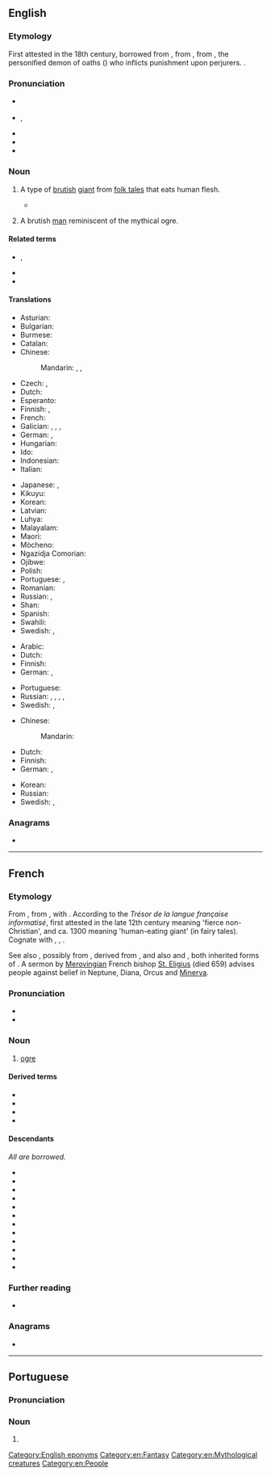 {{also|Ogre}}
==English==
{{was wotd|2009|April|11}}
{{wikipedia}}

===Etymology===
First attested in the 18th century, borrowed from {{bor|en|fr|ogre}}, from {{der|en|la|Orcus||god of the underworld}}, from {{der|en|grc|Ὄρκος}}, the personified demon of oaths ({{m|grc|ὅρκος||oath}}) who inflicts punishment upon perjurers. {{doublet|en|orc}}.

===Pronunciation===
* {{a|RP}} {{IPA|en|/ˈəʊ.ɡə/}}
* {{a|GA}} {{enPR|ōʹgər}}, {{IPA|en|/ˈoʊ.ɡɚ/}}
* {{audio|en|en-us-ogre.ogg|Audio (US)}}
* {{audio|en|en-au-ogre.ogg|Audio (AU)}}
* {{rhymes|en|əʊɡə(ɹ)|s=2}}

===Noun===
{{en-noun}}

# {{lb|en|mythology}} A type of [[brutish]] [[giant]] from [[folk tale]]s that eats human flesh.
#* {{quote-book|1=en|year=1828|volume=II|author=Thomas Keightley|authorlink=Thomas Keightley|title=Fairy Mythology|page=237|passage=And in the seventh tale of the third day of the same collection, when Corvetto had hidden himself under the '''Ogre's''' bed to steal his quilt, "he began to pull quite gently, when the '''Ogre''' awoke, and bid his wife not to pull the clothes that way, or she'd strip him, and he would get his death of cold." "Why, it's you that are stripping me," replied the Ogress, "and you have not left a stitch on me." "Where the devil is the quilt?" says the '''Ogre'''[.]}}
# {{lb|en|figuratively}} A brutish [[man]] reminiscent of the mythical ogre.

====Related terms====
* {{l|en|ogreish}}, {{l|en|ogrish}}
* {{l|en|ogress}}
* {{l|en|ogry}}

====Translations====
{{trans-top|brutish giant}}
* Asturian: {{t|ast|ogru|m}}
* Bulgarian: {{t|bg|великан човекоядец}}
* Burmese: {{t+|my|ဘီလူး}}
* Catalan: {{t+|ca|ogre|m}}
* Chinese:
*: Mandarin: {{t|cmn|食人魔|tr=shírénmó|sc=Hani}}, {{t+|cmn|怪物|tr=guàiwù|sc=Hani}}, {{t+|cmn|鬼|tr=guǐ|sc=Hani}}
* Czech: {{t|cs|obr lidožrout|m}}, {{t|cs|zlobr|m}}
* Dutch: {{t+|nl|oger}}
* Esperanto: {{t+|eo|ogro}}
* Finnish: {{t+|fi|jättiläinen}}, {{t+|fi|jätti}}
* French: {{t+|fr|ogre|m}}
* Galician: {{t|gl|orco|m}}, {{t|gl|urco|m}}, {{t+|gl|papón|m}}, {{t+|gl|coco|m}}
* German: {{t+|de|Oger|m}}, {{t+|de|Menschenfresser|m}}
* Hungarian: {{t+|hu|ogre}}
* Ido: {{t+|io|ogro}}
* Indonesian: {{t+|id|buto}}
* Italian: {{t+|it|orco|m}}
{{trans-mid}}
* Japanese: {{t+|ja|鬼|tr=[[おに]], oni|sc=Jpan}}, {{t+|ja|オーガ|tr=ōga|sc=Jpan}}
* Kikuyu: {{t|ki|irimũ|c5}}
* Korean: {{t|ko|오거}}
* Latvian: {{t|lv|cilvēkēdājs}}
* Luhya: {{t|luy|okundu}}
* Malayalam: {{t|ml|ഓഗർ}}
* Maori: {{t|mi|kākarepō}}
* Mòcheno: {{t|mhn|ork|m}}
* Ngazidja Comorian: {{t|zdj|dzimku|c5|c6}}
* Ojibwe: {{t|oj|wiindigoo|sc=Cans}}
* Polish: {{t+|pl|ogr|m}}
* Portuguese: {{t+|pt|ogro|m}}, {{t+|pt|ogre|m}}
* Romanian: {{t+|ro|căpcăun|m}}
* Russian: {{t|ru|велика́н-людое́д|m}}, {{t+|ru|людое́д|m}}
* Shan: {{t|shn|ၽီလူး|tr=phǐi lúu}}
* Spanish: {{t+|es|ogro|m}}
* Swahili: {{t|sw|pandikizi la mtu}}
* Swedish: {{t+|sv|rese}}, {{t+|sv|jätte|c}}
{{trans-bottom}}

{{trans-top|brutish man}}
* Arabic: {{t|ar|غَشِيْم}}
* Dutch: {{t+|nl|boeman}}
* Finnish: {{t+|fi|raakalainen}}
* German: {{t+|de|Unmensch|m}}, {{t+|de|Brutalo|m}}
{{trans-mid}}
* Portuguese: {{t|pt|brutamontes|c|c-p}}
* Russian: {{t+|ru|зверь|m}}, {{t+|ru|чудо́вище|m}}, {{t+|ru|и́зверг|m}}, {{t|ru|скоти|m|alt=скот}}, {{t+|ru|скоти́на|f}}
* Swedish: {{t+|sv|best}}, {{t+|sv|troll}}
{{trans-bottom}}

{{trans-top|large beast}}
* Chinese:
*: Mandarin: {{t+|cmn|怪物|tr=guàiwù|sc=Hani}}
* Dutch: {{t+|nl|ondier|n}}
* Finnish: {{t+|fi|hirviö}}
* German: {{t+|de|Monster|n}}, {{t+|de|Ungeheuer|n}}
{{trans-mid}}
* Korean: {{t|ko|오거}}
* Russian: {{t+|ru|чудо́вище|n}}
* Swedish: {{t+|sv|best}}, {{t+|sv|odjur|n}}
{{trans-bottom}}

===Anagrams===
* {{anagrams|en|a=egor|Geor.|Gero|Gore|Rego|ergo|ergo-|gero-|goer|gore|orge|rego|roge}}

[[Category:English eponyms]]
[[Category:en:Fantasy]]
[[Category:en:Mythological creatures]]
[[Category:en:People]]

----

==French==

===Etymology===
{{root|en|ine-pro|*h₂erk-}}
From {{inh|fr|fro|ogre}}, from {{inh|fr|la|Orcus||the underworld; the god Pluto}}, with {{glossary|metathesis}}. According to the ''Trésor de la langue française informatisé'', first attested in the late 12th century meaning 'fierce non-Christian', and ca. 1300 meaning 'human-eating giant' (in fairy tales). Cognate with {{cog|osp|huerco||the Devil}}, {{cog|es|huerco||depressed man in the dark}}, {{cog|it|orco||ogre, orc}}.

See also {{noncog|fr|lutin||imp, pixie}}, possibly from {{noncog|fro|netun||marine monster}}, derived from {{m+|la|Neptūnus}}, and also {{noncog|fro|gene||mischievous fairy}} and {{noncog|ro|zână||fairy}}, both inherited forms of {{m+|la|Diāna}}. A sermon by [[Merovingian]] French bishop [[w:Saint Eligius|St. Eligius]] (died 659) advises people against belief in Neptune, Diana, Orcus and [[Minerva]].

===Pronunciation===
* {{fr-IPA}}
* {{audio|fr|LL-Q150 (fra)-GrandCelinien-ogre.wav|Audio}}

===Noun===
{{fr-noun|m|f=ogresse}}

# {{lb|fr|mythology}} [[#English|ogre]]

====Derived terms====
* {{l|fr|l'ogre de Corse|gloss={{w|Napoleon Bonaparte}}}}
* {{l|fr|manger comme un ogre}}
* {{l|fr|ogrerie}}
* {{l|fr|ogresque}}

====Descendants====
''All are borrowed.''
{{top3}}
* {{desc|ast|ogru}}
* {{desc|ca|ogre}}
* {{desc|nl|oger}}
* {{desc|en|ogre}}
* {{desc|de|Oger}}
* {{desc|hu|ogre}}
* {{desc|ja|オーガ|tr=ōga}}
* {{desc|ko|오거}}
* {{desc|ml|ഓഗർ}}
* {{desc|pl|ogr}}
* {{desc|pt|ogro}}
* {{desc|es|ogro}}
{{bottom}}

===Further reading===
* {{R:TLFi}}

===Anagrams===
* {{l|fr|orge}}

----

==Portuguese==

===Pronunciation===
{{pt-IPA|ógre}}

===Noun===
{{pt-noun|m|f=ogra}}

# {{alternative form of|pt|ogro}}